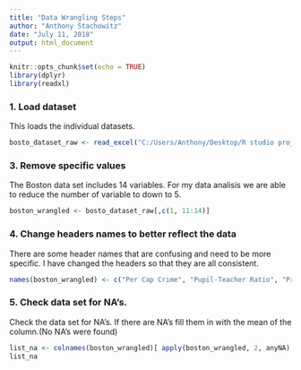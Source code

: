 ```yaml
---
title: "Data Wrangling Steps"
author: "Anthony Stachowitz"
date: "July 11, 2018"
output: html_document
---
```


```r
knitr::opts_chunk$set(echo = TRUE)
library(dplyr)
library(readxl)
```

### 1. Load dataset

This loads the individual datasets.   
```r
bosto_dataset_raw <- read_excel("C:/Users/Anthony/Desktop/R studio projects/boston/bosto_dataset_raw.xls")
```

### 3. Remove specific values

The Boston data set includes 14 variables. For my data analisis we are able to reduce the number of variable to down to 5.
```r
boston_wrangled <- bosto_dataset_raw[,c(1, 11:14)]
```

### 4. Change headers names to better reflect the data

There are some header names that are confusing and need to be more specific. I have changed the headers so that they are all consistent.
```r
names(boston_wrangled) <- c("Per Cap Crime", "Pupil-Teacher Ratio", "Proportion of African Americans", "Percent of Lower Status", "Median Home Value")
```

### 5. Check data set for NA's.

Check the data set for NA's. If there are NA's fill them in with the mean of the column.(No NA's were found)

```r
list_na <- colnames(boston_wrangled)[ apply(boston_wrangled, 2, anyNA) ]
list_na
```

